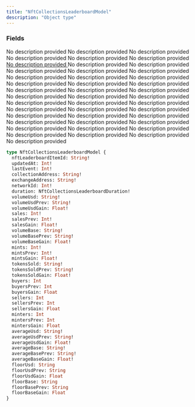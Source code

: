 ```yaml
---
title: "NftCollectionsLeaderboardModel"
description: "Object type"
---
```


### Fields

<ResponseField name="nftLeaderboardItemId" type="String!" required>
  No description provided
</ResponseField>

<ResponseField name="updatedAt" type="Int!" required>
  No description provided
</ResponseField>

<ResponseField name="lastEvent" type="Int!" required>
  No description provided
</ResponseField>

<ResponseField name="collectionAddress" type="String!" required>
  No description provided
</ResponseField>

<ResponseField name="exchangeAddress" type="String!" required>
  No description provided
</ResponseField>

<ResponseField name="networkId" type="Int!" required>
  No description provided
</ResponseField>

<a href="/api-reference/types/nftcollectionsleaderboardduration">
  <ResponseField name="duration" type="NftCollectionsLeaderboardDuration!" required>
    No description provided
  </ResponseField>
</a>

<ResponseField name="volumeUsd" type="String!" required>
  No description provided
</ResponseField>

<ResponseField name="volumeUsdPrev" type="String!" required>
  No description provided
</ResponseField>

<ResponseField name="volumeUsdGain" type="Float!" required>
  No description provided
</ResponseField>

<ResponseField name="sales" type="Int!" required>
  No description provided
</ResponseField>

<ResponseField name="salesPrev" type="Int!" required>
  No description provided
</ResponseField>

<ResponseField name="salesGain" type="Float!" required>
  No description provided
</ResponseField>

<ResponseField name="volumeBase" type="String!" required>
  No description provided
</ResponseField>

<ResponseField name="volumeBasePrev" type="String!" required>
  No description provided
</ResponseField>

<ResponseField name="volumeBaseGain" type="Float!" required>
  No description provided
</ResponseField>

<ResponseField name="mints" type="Int!" required>
  No description provided
</ResponseField>

<ResponseField name="mintsPrev" type="Int!" required>
  No description provided
</ResponseField>

<ResponseField name="mintsGain" type="Float!" required>
  No description provided
</ResponseField>

<ResponseField name="tokensSold" type="String!" required>
  No description provided
</ResponseField>

<ResponseField name="tokensSoldPrev" type="String!" required>
  No description provided
</ResponseField>

<ResponseField name="tokensSoldGain" type="Float!" required>
  No description provided
</ResponseField>

<ResponseField name="buyers" type="Int">
  No description provided
</ResponseField>

<ResponseField name="buyersPrev" type="Int">
  No description provided
</ResponseField>

<ResponseField name="buyersGain" type="Float">
  No description provided
</ResponseField>

<ResponseField name="sellers" type="Int">
  No description provided
</ResponseField>

<ResponseField name="sellersPrev" type="Int">
  No description provided
</ResponseField>

<ResponseField name="sellersGain" type="Float">
  No description provided
</ResponseField>

<ResponseField name="minters" type="Int">
  No description provided
</ResponseField>

<ResponseField name="mintersPrev" type="Int">
  No description provided
</ResponseField>

<ResponseField name="mintersGain" type="Float">
  No description provided
</ResponseField>

<ResponseField name="averageUsd" type="String!" required>
  No description provided
</ResponseField>

<ResponseField name="averageUsdPrev" type="String!" required>
  No description provided
</ResponseField>

<ResponseField name="averageUsdGain" type="Float!" required>
  No description provided
</ResponseField>

<ResponseField name="averageBase" type="String!" required>
  No description provided
</ResponseField>

<ResponseField name="averageBasePrev" type="String!" required>
  No description provided
</ResponseField>

<ResponseField name="averageBaseGain" type="Float!" required>
  No description provided
</ResponseField>

<ResponseField name="floorUsd" type="String">
  No description provided
</ResponseField>

<ResponseField name="floorUsdPrev" type="String">
  No description provided
</ResponseField>

<ResponseField name="floorUsdGain" type="Float">
  No description provided
</ResponseField>

<ResponseField name="floorBase" type="String">
  No description provided
</ResponseField>

<ResponseField name="floorBasePrev" type="String">
  No description provided
</ResponseField>

<ResponseField name="floorBaseGain" type="Float">
  No description provided
</ResponseField>


```graphql NftCollectionsLeaderboardModel
type NftCollectionsLeaderboardModel {
  nftLeaderboardItemId: String!
  updatedAt: Int!
  lastEvent: Int!
  collectionAddress: String!
  exchangeAddress: String!
  networkId: Int!
  duration: NftCollectionsLeaderboardDuration!
  volumeUsd: String!
  volumeUsdPrev: String!
  volumeUsdGain: Float!
  sales: Int!
  salesPrev: Int!
  salesGain: Float!
  volumeBase: String!
  volumeBasePrev: String!
  volumeBaseGain: Float!
  mints: Int!
  mintsPrev: Int!
  mintsGain: Float!
  tokensSold: String!
  tokensSoldPrev: String!
  tokensSoldGain: Float!
  buyers: Int
  buyersPrev: Int
  buyersGain: Float
  sellers: Int
  sellersPrev: Int
  sellersGain: Float
  minters: Int
  mintersPrev: Int
  mintersGain: Float
  averageUsd: String!
  averageUsdPrev: String!
  averageUsdGain: Float!
  averageBase: String!
  averageBasePrev: String!
  averageBaseGain: Float!
  floorUsd: String
  floorUsdPrev: String
  floorUsdGain: Float
  floorBase: String
  floorBasePrev: String
  floorBaseGain: Float
}
```
